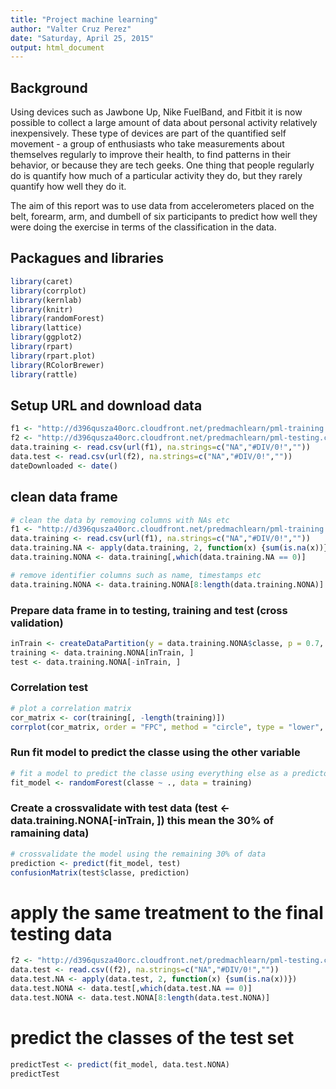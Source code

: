 ```yaml
---
title: "Project machine learning"
author: "Valter Cruz Perez"
date: "Saturday, April 25, 2015"
output: html_document
---
```

## Background
Using devices such as Jawbone Up, Nike FuelBand, and Fitbit it is now possible to collect a large amount of data about personal activity relatively inexpensively. These type of devices are part of the quantified self movement - a group of enthusiasts who take measurements about themselves regularly to improve their health, to find patterns in their behavior, or because they are tech geeks. One thing that people regularly do is quantify how much of a particular activity they do, but they rarely quantify how well they do it. 

The aim of this report was to use data from accelerometers placed on the belt, forearm, arm, and dumbell of six participants to predict how well they were doing the exercise in terms of the classification in the data. 

## Packagues and libraries
```r
library(caret)
library(corrplot)
library(kernlab)
library(knitr)
library(randomForest)
library(lattice)
library(ggplot2)
library(rpart)
library(rpart.plot)
library(RColorBrewer)
library(rattle)
```

## Setup URL and download data
```r
f1 <- "http://d396qusza40orc.cloudfront.net/predmachlearn/pml-training.csv"
f2 <- "http://d396qusza40orc.cloudfront.net/predmachlearn/pml-testing.csv"
data.training <- read.csv(url(f1), na.strings=c("NA","#DIV/0!",""))
data.test <- read.csv(url(f2), na.strings=c("NA","#DIV/0!",""))
dateDownloaded <- date()
```
## clean data frame 
```r
# clean the data by removing columns with NAs etc
f1 <- "http://d396qusza40orc.cloudfront.net/predmachlearn/pml-training.csv"
data.training <- read.csv(url(f1), na.strings=c("NA","#DIV/0!",""))
data.training.NA <- apply(data.training, 2, function(x) {sum(is.na(x))})
data.training.NONA <- data.training[,which(data.training.NA == 0)]

# remove identifier columns such as name, timestamps etc
data.training.NONA <- data.training.NONA[8:length(data.training.NONA)]
```
### Prepare data frame in to testing, training and test (cross validation)
```r
inTrain <- createDataPartition(y = data.training.NONA$classe, p = 0.7, list = FALSE)
training <- data.training.NONA[inTrain, ]
test <- data.training.NONA[-inTrain, ]
```
### Correlation test
```r
# plot a correlation matrix
cor_matrix <- cor(training[, -length(training)])
corrplot(cor_matrix, order = "FPC", method = "circle", type = "lower", tl.cex = 0.8,  tl.col = rgb(0, 0, 0))
```
### Run fit model to predict the classe using the other variable
```r
# fit a model to predict the classe using everything else as a predictor
fit_model <- randomForest(classe ~ ., data = training)
```
### Create a crossvalidate with test data (test <- data.training.NONA[-inTrain, ]) this mean the 30% of ramaining data)
```r
# crossvalidate the model using the remaining 30% of data
prediction <- predict(fit_model, test)
confusionMatrix(test$classe, prediction)
```
# apply the same treatment to the final testing data
``` r
f2 <- "http://d396qusza40orc.cloudfront.net/predmachlearn/pml-testing.csv"
data.test <- read.csv((f2), na.strings=c("NA","#DIV/0!",""))
data.test.NA <- apply(data.test, 2, function(x) {sum(is.na(x))})
data.test.NONA <- data.test[,which(data.test.NA == 0)]
data.test.NONA <- data.test.NONA[8:length(data.test.NONA)]
```
# predict the classes of the test set
```r
predictTest <- predict(fit_model, data.test.NONA)
predictTest
```
